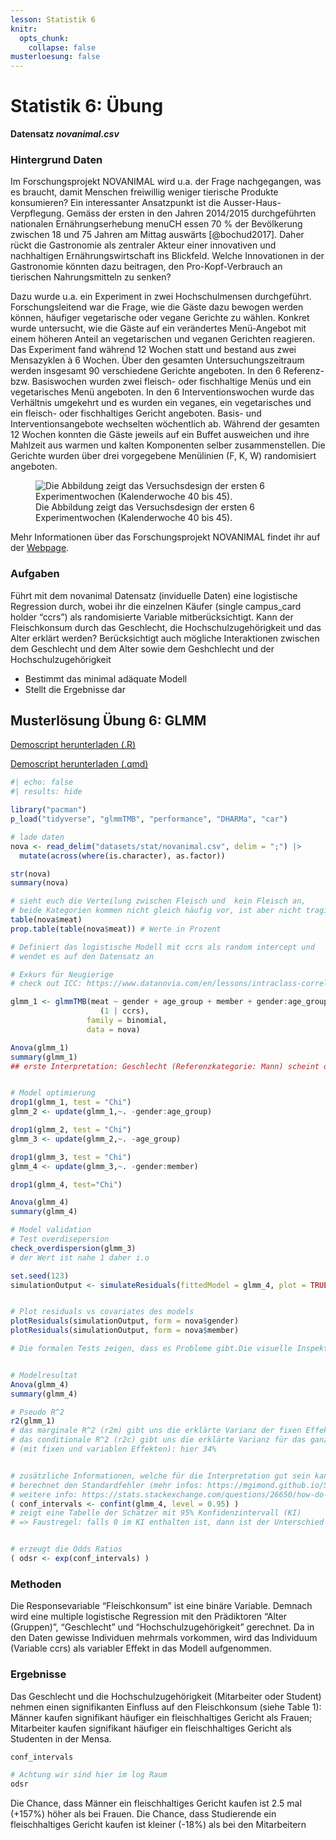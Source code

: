 ```yaml
---
lesson: Statistik 6
knitr:
  opts_chunk: 
    collapse: false
musterloesung: false
---
```



# Statistik 6: Übung

**Datensatz *novanimal.csv***

### Hintergrund Daten

Im Forschungsprojekt NOVANIMAL wird u.a. der Frage nachgegangen, was es braucht, damit Menschen freiwillig weniger tierische Produkte konsumieren? Ein interessanter Ansatzpunkt ist die Ausser-Haus-Verpflegung. Gemäss der ersten in den Jahren 2014/2015 durchgeführten nationalen Ernährungserhebung menuCH essen 70 % der Bevölkerung zwischen 18 und 75 Jahren am Mittag auswärts [@bochud2017]. Daher rückt die Gastronomie als zentraler Akteur einer innovativen und nachhaltigen Ernährungswirtschaft ins Blickfeld. Welche Innovationen in der Gastronomie könnten dazu beitragen, den Pro-Kopf-Verbrauch an tierischen Nahrungsmitteln zu senken?

Dazu wurde u.a. ein Experiment in zwei Hochschulmensen durchgeführt. Forschungsleitend war die Frage, wie die Gäste dazu bewogen werden können, häufiger vegetarische oder vegane Gerichte zu wählen. Konkret wurde untersucht, wie die Gäste auf ein verändertes Menü-Angebot mit einem höheren Anteil an vegetarischen und veganen Gerichten reagieren. Das Experiment fand während 12 Wochen statt und bestand aus zwei Mensazyklen à 6 Wochen. Über den gesamten Untersuchungszeitraum werden insgesamt 90 verschiedene Gerichte angeboten. In den 6 Referenz- bzw. Basiswochen wurden zwei fleisch- oder fischhaltige Menüs und ein vegetarisches Menü angeboten. In den 6 Interventionswochen wurde das Verhältnis umgekehrt und es wurden ein veganes, ein vegetarisches und ein fleisch- oder fischhaltiges Gericht angeboten. Basis- und Interventionsangebote wechselten wöchentlich ab. Während der gesamten 12 Wochen konnten die Gäste jeweils auf ein Buffet ausweichen und ihre Mahlzeit aus warmen und kalten Komponenten selber zusammenstellen. Die Gerichte wurden über drei vorgegebene Menülinien (F, K, W) randomisiert angeboten.

![Die Abbildung zeigt das Versuchsdesign der ersten 6 Experimentwochen (Kalenderwoche 40 bis 45).](figures/design_experiment.png)

Mehr Informationen über das Forschungsprojekt NOVANIMAL findet ihr auf der [Webpage](https://www.novanimal.ch).

### Aufgaben

Führt mit dem novanimal Datensatz (inviduelle Daten) eine logistische Regression durch, wobei ihr die einzelnen Käufer (single campus_card holder "ccrs") als randomisierte Variable mitberücksichtigt. Kann der Fleischkonsum durch das Geschlecht, die Hochschulzugehörigkeit und das Alter erklärt werden? Berücksichtigt auch mögliche Interaktionen zwischen dem Geschlecht und dem Alter sowie dem Geshchlecht und der Hochschulzugehörigkeit


-   Bestimmt das minimal adäquate Modell
-   Stellt die Ergebnisse dar


::::{.content-hidden unless-meta="musterloesung"}

:::{.callout-note}

## Musterlösung Übung 6: GLMM

[Demoscript herunterladen (.R)](../purl/Statistik6_Uebung.R){.dld}

[Demoscript herunterladen (.qmd)](../purl/Statistik6_Uebung.qmd){.dld}

```r
#| echo: false
#| results: hide

library("pacman")
p_load("tidyverse", "glmmTMB", "performance", "DHARMa", "car")
```

```r
# lade daten
nova <- read_delim("datasets/stat/novanimal.csv", delim = ";") |>
  mutate(across(where(is.character), as.factor))

str(nova)
summary(nova)

# sieht euch die Verteilung zwischen Fleisch und  kein Fleisch an,
# beide Kategorien kommen nicht gleich häufig vor, ist aber nicht tragisch
table(nova$meat) 
prop.table(table(nova$meat)) # Werte in Prozent

# Definiert das logistische Modell mit ccrs als random intercept und
# wendet es auf den Datensatz an

# Exkurs für Neugierige
# check out ICC: https://www.datanovia.com/en/lessons/intraclass-correlation-coefficient-in-r/

glmm_1 <- glmmTMB(meat ~ gender + age_group + member + gender:age_group + gender:member + 
                    (1 | ccrs), 
                 family = binomial, 
                 data = nova)

Anova(glmm_1)
summary(glmm_1)
## erste Interpretation: Geschlecht (Referenzkategorie: Mann) scheint den Fleischkonsum positiv zu beeinflussen, schauen wir ob wir das Model vereinfachen können:


# Model optimierung
drop1(glmm_1, test = "Chi")
glmm_2 <- update(glmm_1,~. -gender:age_group)

drop1(glmm_2, test = "Chi")
glmm_3 <- update(glmm_2,~. -age_group)

drop1(glmm_3, test = "Chi")
glmm_4 <- update(glmm_3,~. -gender:member)

drop1(glmm_4, test="Chi")

Anova(glmm_4)
summary(glmm_4)

# Model validation
# Test overdisepersion
check_overdispersion(glmm_3)
# der Wert ist nahe 1 daher i.o

set.seed(123)
simulationOutput <- simulateResiduals(fittedModel = glmm_4, plot = TRUE, n = 500)


# Plot residuals vs covariates des models
plotResiduals(simulationOutput, form = nova$gender)
plotResiduals(simulationOutput, form = nova$member)

# Die formalen Tests zeigen, dass es Probleme gibt.Die visuelle Inspektion zeigt jedoch, dass es überhapt keine Probleme gibt und die Residiuen beinahe perfekt normalverteilt sind (dies zeigt, dass die Testergebnisse stark von der Anzahl der Beobachtungen (in diesem Fall viele) abhängen).


# Modelresultat
Anova(glmm_4)
summary(glmm_4)

# Pseudo R^2
r2(glmm_1)
# das marginale R^2 (r2m) gibt uns die erklärte Varianz der fixen Effekte: hier 4% (das ist sehr wenig)
# das conditionale R^2 (r2c) gibt uns die erklärte Varianz für das ganze Modell
# (mit fixen und variablen Effekten): hier 34% 


# zusätzliche Informationen, welche für die Interpretation gut sein kann
# berechnet den Standardfehler (mehr infos: https://mgimond.github.io/Stats-in-R/CI.html)
# weitere info: https://stats.stackexchange.com/questions/26650/how-do-i-reference-a-regression-models-coefficients-standard-errors
( conf_intervals <- confint(glmm_4, level = 0.95) )
# zeigt eine Tabelle der Schätzer mit 95% Konfidenzintervall (KI)
# => Faustregel: falls 0 im KI enthalten ist, dann ist der Unterschied statistisch NICHT signifikant


# erzeugt die Odds Ratios
( odsr <- exp(conf_intervals) )
```

### Methoden

Die Responsevariable “Fleischkonsum” ist eine binäre Variable. Demnach wird eine multiple logistische Regression mit den Prädiktoren “Alter (Gruppen)”, “Geschlecht” und “Hochschulzugehörigkeit” gerechnet. Da in den Daten gewisse Individuen mehrmals vorkommen, wird das Individuum (Variable ccrs) als variabler Effekt in das Modell aufgenommen.

### Ergebnisse

Das Geschlecht und die Hochschulzugehörigkeit (Mitarbeiter oder Student) nehmen einen signifikanten Einfluss auf den Fleischkonsum (siehe Table 1): Männer kaufen signifikant häufiger ein fleischhaltiges Gericht als Frauen; Mitarbeiter kaufen signifikant häufiger ein fleischhaltiges Gericht als Studenten in der Mensa. 

```r
conf_intervals

# Achtung wir sind hier im log Raum
odsr
```

Die Chance, dass Männer ein fleischhaltiges Gericht kaufen ist 2.5 mal (+157%) höher als bei Frauen. Die Chance, dass Studierende ein fleischhaltiges Gericht kaufen ist kleiner (-18%) als bei den Mitarbeitern

:::
:::: 